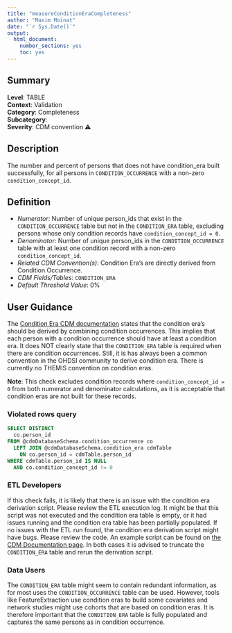 ```yaml
---
title: "measureConditionEraCompleteness"
author: "Maxim Moinat"
date: "`r Sys.Date()`"
output:
  html_document:
    number_sections: yes
    toc: yes
---
```


## Summary

**Level**: TABLE\
**Context**: Validation\
**Category**: Completeness\
**Subcategory**: \
**Severity**: CDM convention &#x26A0;


## Description
The number and percent of persons that does not have condition_era built successfully,
for all persons in `CONDITION_OCCURRENCE` with a non-zero `condition_concept_id`.


## Definition

- *Numerator*: Number of unique person_ids that exist in the `CONDITION_OCCURRENCE` table but not in the `CONDITION_ERA` table, excluding persons whose only condition records have `condition_concept_id = 0`.
- *Denominator*: Number of unique person_ids in the `CONDITION_OCCURRENCE` table with at least one condition record with a non-zero `condition_concept_id`.
- *Related CDM Convention(s)*: Condition Era's are directly derived from Condition Occurrence.
- *CDM Fields/Tables*: `CONDITION_ERA`
- *Default Threshold Value*: 0%


## User Guidance
The [Condition Era CDM documentation](https://ohdsi.github.io/CommonDataModel/cdm54.html#condition_era) states that the condition era's should be derived by combining condition occurrences. This implies that each person with a condition occurrence should have at least a condition era. 
It does NOT clearly state that the `CONDITION_ERA` table is required when there are condition occurrences. Still, it is has always been a common convention in the OHDSI community to derive condition era.
There is currently no THEMIS convention on condition eras.

**Note**: This check excludes condition records where `condition_concept_id = 0` from both numerator and denominator calculations, as it is acceptable that condition eras are not built for these records.


### Violated rows query
```sql
SELECT DISTINCT 
  co.person_id
FROM @cdmDatabaseSchema.condition_occurrence co
  LEFT JOIN @cdmDatabaseSchema.condition_era cdmTable 
    ON co.person_id = cdmTable.person_id
WHERE cdmTable.person_id IS NULL
  AND co.condition_concept_id != 0
```

### ETL Developers
If this check fails, it is likely that there is an issue with the condition era derivation script. Please review the ETL execution log. It might be that this script was not executed and the condition era table is empty, or it had issues running and the condition era table has been partially populated. 
If no issues with the ETL run found, the condition era derivation script might have bugs. Please review the code. An example script can be found on [the CDM Documentation page](https://ohdsi.github.io/CommonDataModel/sqlScripts.html#Condition_Eras). 
In both cases it is advised to truncate the `CONDITION_ERA` table and rerun the derivation script.


### Data Users
The `CONDITION_ERA` table might seem to contain redundant information, as for most uses the `CONDITION_OCCURRENCE` table can be used. However, tools like FeatureExtraction use condition eras to build some covariates and network studies might use cohorts that are based on condition eras. It is therefore important that the `CONDITION_ERA` table is fully populated and captures the same persons as in condition occurrence. 
